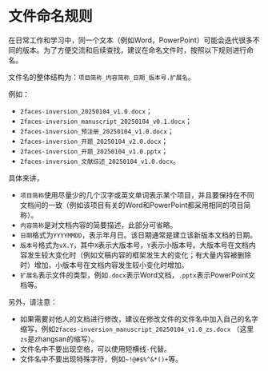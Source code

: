 
# 文件命名规则 {#naming}

在日常工作和学习中，同一个文本（例如Word，PowerPoint）可能会迭代很多不同的版本。为了方便交流和后续查找，建议在命名文件时，按照以下规则进行命名。

文件名的整体结构为：`项目简称_内容简称_日期_版本号.扩展名`。

例如：  

- `2faces-inversion_20250104_v1.0.docx`；  
- `2faces-inversion_manuscript_20250104_v0.1.docx`；  
- `2faces-inversion_预注册_20250104_v1.0.docx`；  
- `2faces-inversion_开题_20250104_v2.0.docx`；  
- `2faces-inversion_开题_20250104_v1.0.pptx`；  
- `2faces-inversion_文献综述_20250104_v1.0.docx`。  


具体来讲，  

- `项目简称`使用尽量少的几个汉字或英文单词表示某个项目，并且要保持在不同文档间的一致（例如该项目有关的Word和PowerPoint都采用相同的项目简称）。
- `内容简称`是对文档内容的简要描述，此部分可省略。
- `日期`格式为`YYYYMMDD`，表示年月日。该日期通常是建立该新版本文档的日期。
- `版本号`格式为`vX.Y`，其中`X`表示大版本号，`Y`表示小版本号。大版本号在文档内容发生较大变化时（例如文稿内容的框架发生大的变化；有大量内容被删除时）增加，小版本号在文档内容发生较小变化时增加。
- `扩展名`表示文件的类型，例如`.docx`表示Word文档，`.pptx`表示PowerPoint文档等。

另外，请注意：

- 如果需要对他人的文档进行修改，建议在修改文件的文件名中加入自己的名字缩写，例如`2faces-inversion_manuscript_20250104_v1.0_zs.docx` （这里`zs`是zhangsan的缩写）。
- 文件名中不要出现空格，可以使用短横线`-`代替。
- 文件名中不要出现特殊字符，例如`~!@#$%^&*()+`等。
